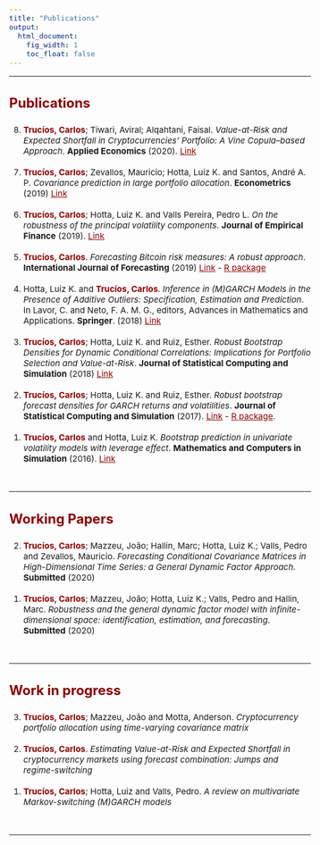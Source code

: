 ```yaml
---
title: "Publications"
output:
  html_document:
    fig_width: 1
    toc_float: false    
---
```


<style type="text/css">
.nav.navbar-nav.navbar-right a {
    color: white;
}
.navbar {
  background-color:maroon;
  border-color:black;
  icon-color:white;
}
.navbar-brand {
color:black!important;
}
body{ /* Normal  */
      font-size: 15px;
  }
h1.title {
  font-size: 32px;
}
h3 { /* Header 3 */
  font-size: 24px;
  color: DarkRed;
}
</style>

<style>
a:link {
    color: darkred;
}
a:visited {
    color: darkred;
}
a:hover {
    color: blue;
}
.column-f1{
  float: left;
  width: 20%;
  text-align: left;
}
.column-f2{
  float: right;
  width: 20%;
  text-align: right;
}
</style>

----

### **Publications**

<ol reversed>

<li> <i class="fa fa-file" aria-hidden="true"></i>  <span style="color:darkred"> **Trucíos, Carlos**</span>; Tiwari, Aviral; Alqahtani, Faisal. *Value-at-Risk and Expected Shortfall in Cryptocurrencies’ Portfolio: A Vine Copula–based Approach*. **Applied Economics** (2020).  [Link](https://www.tandfonline.com/doi/abs/10.1080/00036846.2019.1693023?journalCode=raec20) \medskip </li>
</br>
<li> <i class="fa fa-file" aria-hidden="true"></i>  <span style="color:darkred"> **Trucíos, Carlos**</span>; Zevallos, Mauricio; Hotta, Luiz K. and Santos, André A. P. *Covariance prediction in large portfolio allocation*. **Econometrics** (2019)  [Link](https://www.mdpi.com/2225-1146/7/2/19) \medskip </li>
</br>
<li> <i class="fa fa-file" aria-hidden="true"></i> <span style="color:darkred"> **Trucíos, Carlos**</span>; Hotta, Luiz K. and Valls Pereira, Pedro L. *On the robustness of the principal volatility components*. **Journal of Empirical Finance** (2019). [Link](https://www.sciencedirect.com/science/article/abs/pii/S0927539819300386) \medskip </li>
</br>
<li> <i class="fa fa-file" aria-hidden="true"></i> <span style="color:darkred"> **Trucíos, Carlos**</span>. *Forecasting Bitcoin risk measures: A robust approach*. **International Journal of Forecasting** (2019) [Link](https://www.sciencedirect.com/science/article/abs/pii/S0169207019300184) - [R package](https://cran.r-project.org/web/packages/RobGARCHBoot/)\medskip </li>
</br>
<li> <i class="fa fa-file" aria-hidden="true"></i>  Hotta, Luiz K. and <span style="color:darkred"> **Trucíos, Carlos**</span>. *Inference in (M)GARCH Models in the Presence of Additive Outliers: Specification, Estimation and Prediction*. In Lavor, C. and Neto, F. A. M. G., editors, Advances in Mathematics and Applications. **Springer**. (2018) [Link](https://link.springer.com/chapter/10.1007/978-3-319-94015-1_8) \medskip </li>
</br>
<li> <i class="fa fa-file" aria-hidden="true"></i>  <span style="color:darkred"> **Trucíos, Carlos**</span>; Hotta, Luiz K. and Ruiz, Esther. *Robust Bootstrap Densities for Dynamic Conditional Correlations: Implications for Portfolio Selection and Value-at-Risk*. **Journal of Statistical Computing and Simulation** (2018) [Link](https://www.tandfonline.com/doi/abs/10.1080/00949655.2018.1462811?journalCode=gscs20) \medskip </li>
</br>
<li> <i class="fa fa-file" aria-hidden="true"></i>  <span style="color:darkred"> **Trucíos, Carlos**</span>; Hotta, Luiz K. and Ruiz, Esther. *Robust bootstrap forecast densities for GARCH returns and volatilities*. **Journal of Statistical Computing and Simulation** (2017). [Link](https://www.tandfonline.com/doi/abs/10.1080/00949655.2017.1359601?journalCode=gscs20) - [R package](https://cran.r-project.org/web/packages/RobGARCHBoot/). \medskip </li>
</br>
<li> <i class="fa fa-file" aria-hidden="true"></i>  <span style="color:darkred"> **Trucíos, Carlos**</span> and Hotta, Luiz K. *Bootstrap prediction in univariate volatility models with leverage effect*. **Mathematics and Computers in Simulation** (2016). [Link](https://www.sciencedirect.com/science/article/abs/pii/S0378475415001330) \medskip </li>
</br>

</ol>
----

### **Working Papers**

<ol reversed>

<li> <i class="fa fa-file" aria-hidden="true"></i>  <span style="color:darkred"> **Trucíos, Carlos**</span>; Mazzeu, João; Hallin, Marc; Hotta, Luiz K.; Valls, Pedro and Zevallos, Mauricio. *Forecasting Conditional Covariance Matrices in High-Dimensional Time Series: a General Dynamic Factor Approach.* **Submitted** (2020) \medskip </li>
</br>
<li> <i class="fa fa-file" aria-hidden="true"></i>  <span style="color:darkred"> **Trucíos, Carlos**</span>; Mazzeu, João; Hotta, Luiz K.; Valls, Pedro and Hallin, Marc. *Robustness and the general dynamic factor model with infinite-dimensional space: identification, estimation, and forecasting*. **Submitted** (2020) \medskip </li>
</br>

</ol>
---- 

### **Work in progress**

<ol reversed>

<li> <i class="fa fa-file" aria-hidden="true"></i>  <span style="color:darkred"> **Trucíos, Carlos**</span>; Mazzeu, João and Motta, Anderson. *Cryptocurrency portfolio allocation using time-varying covariance matrix* \medskip </li>
</br>
<li> <i class="fa fa-file" aria-hidden="true"></i>  <span style="color:darkred"> **Trucíos, Carlos**</span>. *Estimating Value-at-Risk and Expected Shortfall in cryptocurrency markets using forecast combination: Jumps and regime-switching* \medskip </li>
</br>
<li> <i class="fa fa-file" aria-hidden="true"></i>  <span style="color:darkred"> **Trucíos, Carlos**</span>; Hotta, Luiz and Valls, Pedro. *A review on multivariate Markov-switching (M)GARCH models* \medskip </li>
</br>

</ol>
---- 